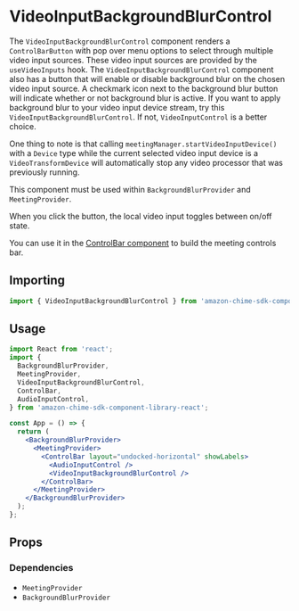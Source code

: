 
<Meta title="SDK Components/MeetingControls/VideoInputBackgroundBlurControl" />

# VideoInputBackgroundBlurControl

The `VideoInputBackgroundBlurControl` component renders a `ControlBarButton` with pop over menu options to select through multiple video input sources.
These video input sources are provided by the `useVideoInputs` hook.
The `VideoInputBackgroundBlurControl` component also has a button that will enable or disable background blur on the chosen video input source. A checkmark icon
next to the background blur button will indicate whether or not background blur is active. If you want to apply background blur to your video input device stream,
try this `VideoInputBackgroundBlurControl`. If not, `VideoInputControl` is a better choice.

One thing to note is that calling `meetingManager.startVideoInputDevice()` with a `Device` type while the current selected video input device is a `VideoTransformDevice`
will automatically stop any video processor that was previously running.

This component must be used within `BackgroundBlurProvider` and `MeetingProvider`.

When you click the button, the local video input toggles between on/off state.

You can use it in the [ControlBar component](/docs/ui-components-controlbar--control-bar) to build the meeting controls bar.

## Importing

```javascript
import { VideoInputBackgroundBlurControl } from 'amazon-chime-sdk-component-library-react';
```

## Usage

```jsx
import React from 'react';
import {
  BackgroundBlurProvider,
  MeetingProvider,
  VideoInputBackgroundBlurControl,
  ControlBar,
  AudioInputControl,
} from 'amazon-chime-sdk-component-library-react';

const App = () => {
  return (
    <BackgroundBlurProvider>
      <MeetingProvider>
        <ControlBar layout="undocked-horizontal" showLabels>
          <AudioInputControl />
          <VideoInputBackgroundBlurControl />
        </ControlBar>
      </MeetingProvider>
    </BackgroundBlurProvider>
  );
};
```

## Props

<ArgTypes of={VideoInputBackgroundBlurControl} />

### Dependencies

- `MeetingProvider`
- `BackgroundBlurProvider`

